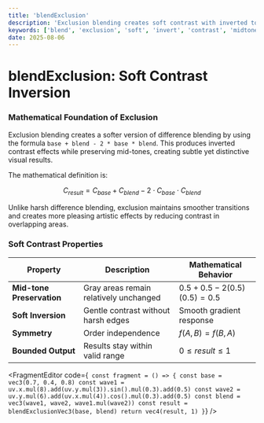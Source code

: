 ```yaml
---
title: 'blendExclusion'
description: 'Exclusion blending creates soft contrast with inverted tones and mid-tone preservation'
keywords: ['blend', 'exclusion', 'soft', 'invert', 'contrast', 'midtone']
date: 2025-08-06
---
```



# blendExclusion: Soft Contrast Inversion

### Mathematical Foundation of Exclusion

Exclusion blending creates a softer version of difference blending by using the formula `base + blend - 2 * base * blend`. This produces inverted contrast effects while preserving mid-tones, creating subtle yet distinctive visual results.

The mathematical definition is:

$$
C_{result} = C_{base} + C_{blend} - 2 \cdot C_{base} \cdot C_{blend}
$$

Unlike harsh difference blending, exclusion maintains smoother transitions and creates more pleasing artistic effects by reducing contrast in overlapping areas.

### Soft Contrast Properties

| Property                  | Description                            | Mathematical Behavior           |
| ------------------------- | -------------------------------------- | ------------------------------- |
| **Mid-tone Preservation** | Gray areas remain relatively unchanged | $0.5 + 0.5 - 2(0.5)(0.5) = 0.5$ |
| **Soft Inversion**        | Gentle contrast without harsh edges    | Smooth gradient response        |
| **Symmetry**              | Order independence                     | $f(A,B) = f(B,A)$               |
| **Bounded Output**        | Results stay within valid range        | $0 \leq result \leq 1$          |

<FragmentEditor
        code={`
const fragment = () => {
        const base = vec3(0.7, 0.4, 0.8)
        const wave1 = uv.x.mul(8).add(uv.y.mul(3)).sin().mul(0.3).add(0.5)
        const wave2 = uv.y.mul(6).add(uv.x.mul(4)).cos().mul(0.3).add(0.5)
        const blend = vec3(wave1, wave2, wave1.mul(wave2))
        const result = blendExclusionVec3(base, blend)
        return vec4(result, 1)
}`}
/>
